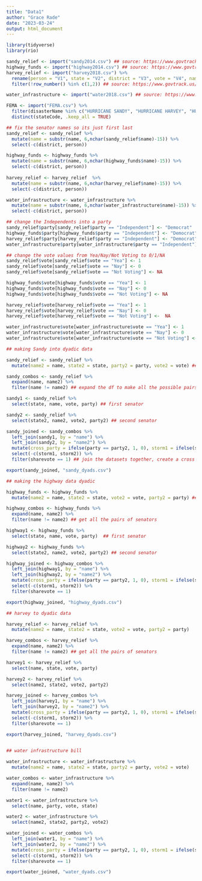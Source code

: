 ```yaml
---
title: "Data1"
author: "Grace Rade"
date: "2023-03-24"
output: html_document
---
```

```r
library(tidyverse)
library(rio)

```

```r
sandy_relief <- import("sandy2014.csv") ## source: https://www.govtrack.us/congress/votes/113-2013/s4 
highway_funds <- import("highway2014.csv") ## source: https://www.govtrack.us/congress/votes/113-2014/s248
harvey_relief <- import("harvey2018.csv") %>% 
  rename(person = "V1", state = "V2", district = "V3", vote = "V4", name = "V5", party = "V6") %>% 
  filter(!row_number() %in% c(1,2)) ## source: https://www.govtrack.us/congress/votes/115-2017/s192

water_infrastructure <- import("water2018.csv") ## source: https://www.govtrack.us/congress/votes/115-2018/s225

FEMA <- import("FEMA.csv") %>% 
  filter(disasterName %in% c("HURRICANE SANDY", "HURRICANE HARVEY", "HURRICANE MARIA", "HURRICANE IRMA")) %>% 
  distinct(stateCode, .keep_all = TRUE)
```

```r
## fix the senator names so its just first last
sandy_relief <- sandy_relief %>% 
  mutate(name = substr(name, 6,nchar(sandy_relief$name)-15)) %>% 
  select(-c(district, person))

highway_funds <- highway_funds %>% 
  mutate(name = substr(name, 6,nchar(highway_funds$name)-15)) %>% 
  select(-c(district, person))
  
harvey_relief <- harvey_relief  %>% 
  mutate(name = substr(name, 6,nchar(harvey_relief$name)-15)) %>% 
  select(-c(district, person))

water_infrastructure <- water_infrastructure %>% 
  mutate(name = substr(name, 6,nchar(water_infrastructure$name)-15)) %>% 
  select(-c(district, person))

## change the Independents into a party
sandy_relief$party[sandy_relief$party == "Independent"] <- "Democrat"
highway_funds$party[highway_funds$party == "Independent"] <- "Democrat"
harvey_relief$party[harvey_relief$party == "Independent"] <- "Democrat"
water_infrastructure$party[water_infrastructure$party == "Independent"] <- "Democrat"

## change the vote values from Yea/Nay/Not Voting to 0/1/NA
sandy_relief$vote[sandy_relief$vote == "Yea"] <- 1
sandy_relief$vote[sandy_relief$vote == "Nay"] <- 0
sandy_relief$vote[sandy_relief$vote == "Not Voting"] <- NA

highway_funds$vote[highway_funds$vote == "Yea"] <- 1
highway_funds$vote[highway_funds$vote == "Nay"] <- 0
highway_funds$vote[highway_funds$vote == "Not Voting"] <- NA

harvey_relief$vote[harvey_relief$vote == "Yea"] <- 1
harvey_relief$vote[harvey_relief$vote == "Nay"] <- 0
harvey_relief$vote[harvey_relief$vote == "Not Voting"] <-  NA

water_infrastructure$vote[water_infrastructure$vote == "Yea"] <- 1
water_infrastructure$vote[water_infrastructure$vote == "Nay"] <- 0
water_infrastructure$vote[water_infrastructure$vote == "Not Voting"] <- NA

```


```r
## making Sandy into dyadic data

sandy_relief <- sandy_relief %>% 
  mutate(name2 = name, state2 = state, party2 = party, vote2 = vote) ## make a copy of all the variables

sandy_combos <- sandy_relief %>% 
  expand(name, name2) %>% 
  filter(name != name2) ## expand the df to make all the possible pairs of senators

sandy1 <- sandy_relief %>% 
  select(state, name, vote, party) ## first senator

sandy2 <- sandy_relief %>% 
  select(state2, name2, vote2, party2) ## second senator

sandy_joined <- sandy_combos %>% 
  left_join(sandy1, by = "name") %>% 
  left_join(sandy2, by = "name2") %>% 
  mutate(cross_party = ifelse(party == party2, 1, 0), storm1 = ifelse(state %in% c("PA", "MA", "NH", "WV", "VA", "MD", "DE", "RI", "CT", "NJ", "NY"), 1, 0), storm2 = ifelse(state2 %in% c("PA", "MA", "NH", "WV", "VA", "MD", "DE", "RI", "CT", "NJ", "NY"), 1, 0), storm = ifelse(storm1 == 1 & storm2 == 1, 1, 0), sharevote = ifelse(vote == 1 & vote2 == 1, 1, 0)) %>% 
  select(-c(storm1, storm2)) %>% 
  filter(sharevote == 1) ## join the datasets together, create a cross party and shared storm variable, then only filter where the votes are the same

export(sandy_joined, "sandy_dyads.csv")

```

```r

## making the highway data dyadic

highway_funds <- highway_funds %>% 
  mutate(name2 = name, state2 = state, vote2 = vote, party2 = party) ## duplicate the vairables

highway_combos <- highway_funds %>% 
  expand(name, name2) %>% 
  filter(name != name2) ## get all the pairs of senators

highway1 <- highway_funds %>% 
  select(state, name, vote, party)  ## first senator

highway2 <- highway_funds %>% 
  select(state2, name2, vote2, party2) ## second senator

highway_joined <- highway_combos %>% 
  left_join(highway1, by = "name") %>% 
  left_join(highway2, by = "name2") %>% 
  mutate(cross_party = ifelse(party == party2, 1, 0), storm1 = ifelse(state %in% c("PA", "MA", "NH", "WV", "VA", "MD", "DE", "RI", "CT", "NJ", "NY"), 1, 0), storm2 = ifelse(state2 %in% c("PA", "MA", "NH", "WV", "VA", "MD", "DE", "RI", "CT", "NJ", "NY"), 1, 0), storm = ifelse(storm1 == 1 & storm2 == 1, 1, 0), sharevote = ifelse(vote == 1 & vote2 == 1, 1, 0)) %>% 
  select(-c(storm1, storm2)) %>% 
  filter(sharevote == 1)

export(highway_joined, "highway_dyads.csv")
```

```r
## harvey to dyadic data

harvey_relief <- harvey_relief %>% 
  mutate(name2 = name, state2 = state, vote2 = vote, party2 = party)

harvey_combos <- harvey_relief %>% 
  expand(name, name2) %>% 
  filter(name != name2) ## get all the pairs of senators

harvey1 <- harvey_relief %>% 
  select(name, state, vote, party)

harvey2 <- harvey_relief %>% 
  select(name2, state2, vote2, party2)

harvey_joined <- harvey_combos %>% 
  left_join(harvey1, by = "name") %>% 
  left_join(harvey2, by = "name2") %>% 
  mutate(cross_party = ifelse(party == party2, 1, 0), storm1 = ifelse(state %in% c("TX", "LA", "SC", "GA", "AL", "FL"), 1, 0), storm2 = ifelse(state2 %in% c("TX", "LA", "SC", "GA", "AL", "FL"), 1, 0), storm = ifelse(storm1 == 1 & storm2 == 1, 1, 0), sharevote = ifelse(vote == 1 & vote2 == 1, 1, 0)) %>% 
  select(-c(storm1, storm2)) %>% 
  filter(sharevote == 1)

export(harvey_joined, "harvey_dyads.csv")
  
```

```r
## water infrastructure bill

water_infrastructure <- water_infrastructure %>% 
  mutate(name2 = name, state2 = state, party2 = party, vote2 = vote)

water_combos <- water_infrastructure %>% 
  expand(name, name2) %>% 
  filter(name != name2)

water1 <- water_infrastructure %>% 
  select(name, party, vote, state)

water2 <- water_infrastructure %>% 
  select(name2, state2, party2, vote2)

water_joined <- water_combos %>% 
  left_join(water1, by = "name") %>% 
  left_join(water2, by = "name2") %>% 
  mutate(cross_party = ifelse(party == party2, 1, 0), storm1 = ifelse(state %in% c("TX", "LA", "SC", "GA", "AL", "FL"), 1, 0), storm2 = ifelse(state2 %in% c("TX", "LA", "SC", "GA", "AL", "FL"), 1, 0), storm = ifelse(storm1 == 1 & storm2 == 1, 1, 0), sharevote = ifelse(vote == 1 & vote2 == 1, 1, 0)) %>% 
  select(-c(storm1, storm2)) %>% 
  filter(sharevote == 1)

export(water_joined, "water_dyads.csv")

```

